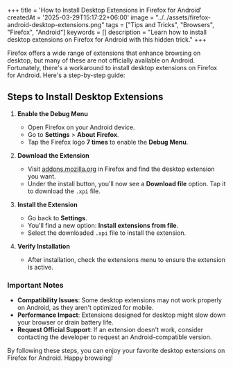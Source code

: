 +++
title = 'How to Install Desktop Extensions in Firefox for Android'
createdAt = '2025-03-29T15:17:22+06:00'
image = "../../assets/firefox-android-desktop-extensions.png"
tags = ["Tips and Tricks", "Browsers", "Firefox", "Android"]
keywords = []
description = "Learn how to install desktop extensions on Firefox for Android with this hidden trick."
+++

Firefox offers a wide range of extensions that enhance browsing on desktop, but many of these are not officially available on Android. Fortunately, there's a workaround to install desktop extensions on Firefox for Android. Here's a step-by-step guide:

## Steps to Install Desktop Extensions

1. **Enable the Debug Menu**
   - Open Firefox on your Android device.
   - Go to **Settings** > **About Firefox**.
   - Tap the Firefox logo **7 times** to enable the **Debug Menu**.

2. **Download the Extension**
   - Visit [addons.mozilla.org](https://addons.mozilla.org) in Firefox and find the desktop extension you want.
   - Under the install button, you'll now see a **Download file** option. Tap it to download the `.xpi` file.

3. **Install the Extension**
   - Go back to **Settings**.
   - You'll find a new option: **Install extensions from file**.
   - Select the downloaded `.xpi` file to install the extension.

4. **Verify Installation**
   - After installation, check the extensions menu to ensure the extension is active.

### Important Notes

- **Compatibility Issues**: Some desktop extensions may not work properly on Android, as they aren't optimized for mobile.
- **Performance Impact**: Extensions designed for desktop might slow down your browser or drain battery life.
- **Request Official Support**: If an extension doesn't work, consider contacting the developer to request an Android-compatible version.

By following these steps, you can enjoy your favorite desktop extensions on Firefox for Android. Happy browsing!
